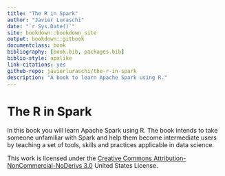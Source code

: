 ```yaml
--- 
title: "The R in Spark"
author: "Javier Luraschi"
date: "`r Sys.Date()`"
site: bookdown::bookdown_site
output: bookdown::gitbook
documentclass: book
bibliography: [book.bib, packages.bib]
biblio-style: apalike
link-citations: yes
github-repo: javierluraschi/the-r-in-spark
description: "A book to learn Apache Spark using R."
---
```


# The R in Spark  {-}

In this book you will learn Apache Spark using R. The book intends to take someone unfamiliar with Spark and help them become intermediate users by teaching a set of tools, skills and practices applicable in data science.

This work is licensed under the [Creative Commons Attribution-NonCommercial-NoDerivs 3.0](http://creativecommons.org/licenses/by-nc-nd/3.0/us/) United States License.
